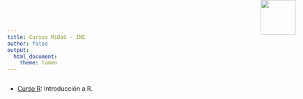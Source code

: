 ```yaml
---
title: Cursos MiDaS - INE
author: false
output:
  html_document:
    theme: lumen
---
```


<!-- README.md is generated from README.Rmd. Please edit that file -->

```r

```

<img src="logouccolor.jpg" style="position:absolute;top:0px;right:70px;" width="80" />

- [Curso R](https://github.com/MiDaS-Chile/INE/blob/master/Curso%20R/index.html): Introducción a R.
